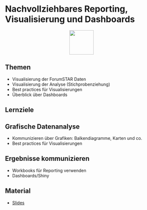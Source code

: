 # Nachvollziehbares Reporting, Visualisierung und Dashboards 
<p align="center">
<img src="icons/stats.png" width="80" height="80" class="center">
</p>  
## Themen
* Visualisierung der ForumSTAR Daten
* Visualisierung der Analyse (Stichprobenziehung) 
* Best practices für Visualisierungen
* Überblick über Dashboards

## Lernziele

::: {.callout-tip collapse="true"}
## Grafische Datenanalyse
- Kommunizieren über Grafiken: Balkendiagramme, Karten und co.
- Best practices für Visualisierungen
:::

::: {.callout-tip collapse="true"}
## Ergebnisse kommunizieren
- Workbooks für Reporting verwenden
- Dashboards/Shiny
:::



## Material
* [Slides](https://docs.google.com/presentation/d/1XCg9LtLGBm18sTrXH9mNtJw0utkZi8rZBdhHh5wgTF0/edit?usp=drive_link)